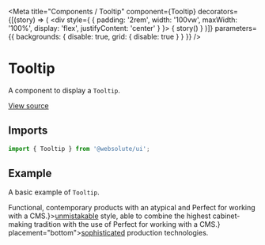 
<Meta
  title="Components / Tooltip"
  component={Tooltip}
  decorators={[(story) => (
    <div style={ { padding: '2rem', width: '100vw', maxWidth: '100%', display: 'flex', justifyContent: 'center' } }>
      { story() }
    </div>
  )]}
  parameters={{ backgrounds: { disable: true, grid: { disable: true } } }}
/>

# Tooltip

A component to display a `Tooltip`.

[View source](https://github.com/actarian/design-system/tree/main/src/ui/components/tooltip)

## Imports

```js
import { Tooltip } from '@websolute/ui';
```

## Example

A basic example of `Tooltip`.

<Canvas>
  <Story name="default">
    <div style={{ padding: '4rem', fontSize: '2rem' }}>
      <span>Functional, contemporary products with an atypical and </span>
      <Tooltip text={<>Perfect for working with a CMS.</>}><u>unmistakable</u></Tooltip>
      <span>style, able to combine the highest cabinet-making tradition with the use of </span>
      <Tooltip text={<>Perfect for working with a CMS.</>} placement="bottom"><u>sophisticated</u></Tooltip>
      <span>production technologies.</span>
    </div>
  </Story>
</Canvas>
